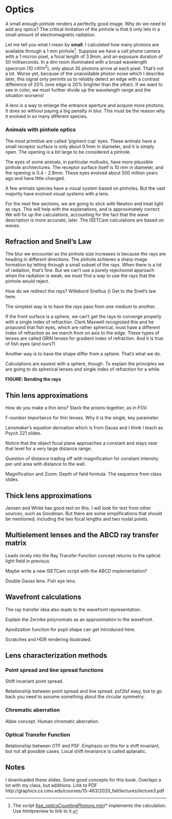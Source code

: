 # Optics {#sec-optics}

A small enough pinhole renders a perfectly good image. Why do we need to add any optics? 
The critical limitation of the pinhole is that it only lets in a small amount of electromagnetic radiation. 

Let me tell you what I mean by **small**. I calculated how many photons are available through a 1 mm pinhole[^optics-1-1]. Suppose we have a cell phone camera with a 1 micron pixel, a focal length of 3.9mm, and an exposure duration of 50 milliseconds. In a dim room illuminated with a broad wavelength spectrum (10 $cd/m^2$), only about 35 photons arrive at each pixel. That's not a lot.  Worse yet, because of the unavoidable photon noise which I describe later, this signal only permits us to reliably detect an edge with a contrast difference of 20% (one edge is 20% brighter than the other).  If we want to see in color, we must further divide up the wavelength range and the situation worsens!

A lens is a way to enlarge the entrance aperture and acquire more photons. It does so without paying a big penalty in blur. This must be the reason why it evolved in so many different species.

::: {.callout-note collapse="true" title="Optics in animals"}
### Animals with pinhole optics {.unnumbered}
The most primitive are called 'pigment cup' eyes.  These animals have a small receptor surface is only about 0.1mm in diameter, and it is simply open.  The opening is a bit large to be considered a pinhole.  

The eyes of some animals, in particular mollusks, have more plausible pinhole architectures.  The receptor surface itself is 10 mm in diameter, and the opening is 0.4 - 2.8mm. These eyes evolved about 500 million years ago and have little changed.

A few animals species have a visual system based on pinholes. But the vast majority have evolved visual systems with a lens. 

<!--# https://www.perplexity.ai/search/there-are-many-animals-that-ha-QJcp0_O_Ru6a0nVWEFkkmw  Perplexity search about tradeoffs between pinhole optics and lenses, particularly concerning biological systems. -->

<!-- Details https://www.britannica.com/science/photoreception/Single-chambered-eyes Authored by Michael Land.  Detailed on optics and different species.  -->
:::

[^optics-1-1]: The script [fise_opticsCountingPhotons.mlx](https://htmlpreview.github.io/?https://github.com/wandell/FISE-git/blob/main/tutorials/oi/t_oiIntroduction.html))* implements the calculation. Use htmlpreview to link to it.

For the next few sections, we are going to stick with Newton and treat light as rays. This will help with the explanations, and is approximately correct. We will fix up the calculations, accounting for the fact that the wave description is more accurate, later.  The ISETCam calculations are based on waves.

## Refraction and Snell's Law
The blur we encounter as the pinhole size increases is because the rays are heading in different directions.  The pinhole achieves a sharp image formation by letting through a small subset of the rays. When there is a lot of radiation, that's fine. But we can't use a purely rejectionist approach when the radiation is weak; we must find a way to use the rays that the pinhole would reject.

How do we redirect the rays? Willebord Snellius () Get to the Snell's law here.

The simplest way is to have the rays pass from one medium to another. 

If the front surface is a sphere, we can't get the rays to converge properly with a single index of refraction.  Clerk Maxwell recognized this and he proposed that fish eyes, which are rather spherical, must have a different index of refraction as we march from on axis to the edge.  These types of lenses are called GRIN lenses for gradient index of refraction.  And it is true of fish eyes (and ours?)

Another way is to have the shape differ from a sphere.  That's what we do.

Calculations are easiest with a sphere, though.  To explain the principles we are going to do spherical lenses and single index of refraction for a while.

**FIGURE: Bending the rays**

## Thin lens approximations

How do you make a thin lens? Stack the prisms together, as in FOV.

F-number importance for thin lenses. Why it is the single, key parameter.

Lensmaker’s equation derivation which is from Gauss and I think I teach as Psych 221 slides.

Notice that the object focal plane approaches a constant and stays near that level for a very large distance range.

Question of distance trading off with magnification for constant intensity per unit area with distance to the wall.

Magnification and Zoom. Depth of field formula. The sequence from class slides.

<!--# This link describes the issues in making a diffraction limited thin lens.  I think the problem is a flat sensor surfacewill not work with a spherical lens surface.  You need a aspheric.  It has other interesting facts.  To get close to diffraciton limited you need to use a multicomponent lens to correct for different aberrations.https://chatgpt.com/share/6748e5dc-267c-8002-844c-a83ee0cdb144 -->

## Thick lens approximations

Jensen and White has good text on this. I will look for text from other sources, such as Goodman. But there are some simplifications that should be mentioned, including the two focal lengths and two nodal points.

## Multielement lenses and the ABCD ray transfer matrix

Leads nicely into the Ray Transfer Function concept returns to the optical light field in previous

Maybe write a new ISETCam script with the ABCD implementation?

Double Gauss lens. Fish eye lens.

## Wavefront calculations

The ray transfer idea also leads to the wavefront representation.

Explain the Zernike polynomials as an approximation to the wavefront.

Apodization function for pupil shape can get introduced here.

Scratches and HDR rendering illustrated.

## Lens characterization methods

### Point spread and line spread functions

Shift invariant point spread.

Relationship between point spread and line spread. psf2lsf easy, but to go back you need to assume something about the circular symmetry.

### Chromatic aberration

Abbe concept. Human chromatic aberration.

### Optical Transfer Function

Relationship between OTF and PSF. Emphasis on this for a shift invariant, but not all possible cases. Local shift invariance is called aplanatic.

## Notes

I downloaded these slides. Some good concepts for this book. Overlaps a lot with my class, but additions. Link to PDF http://graphics.cs.cmu.edu/courses/15-463/2020_fall/lectures/lecture3.pdf